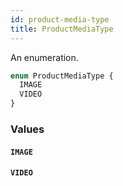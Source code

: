 ```yaml
---
id: product-media-type
title: ProductMediaType
---
```



An enumeration.

```graphql
enum ProductMediaType {
  IMAGE
  VIDEO
}
```


### Values

#### `IMAGE` 




#### `VIDEO` 






